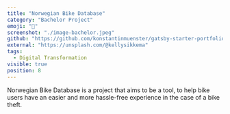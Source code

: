 ```yaml
---
title: "Norwegian Bike Database"
category: "Bachelor Project"
emoji: "🧰"
screenshot: "./image-bachelor.jpeg"
github: "https://github.com/konstantinmuenster/gatsby-starter-portfolio-minimal"
external: "https://unsplash.com/@kellysikkema"
tags:
  - Digital Transformation
visible: true
position: 8
---
```


Norwegian Bike Database is a project that aims to be a tool, to help bike users have an easier and
more hassle-free experience in the case of a bike theft.

